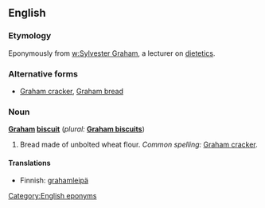 ==English==

===Etymology===
Eponymously from [[w:Sylvester Graham]], a lecturer on [[dietetics]].

===Alternative forms===
* [[Graham cracker]], [[Graham bread]]

===Noun===
'''[[Graham]] [[biscuit]]'''  (''plural:'' '''[[Graham biscuits]]''')

# {{nonstandard|United States}} Bread made of unbolted wheat flour.  ''Common spelling:'' [[Graham cracker]].

====Translations====
* Finnish: [[grahamleipä]]

[[Category:English eponyms]]